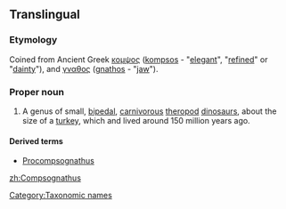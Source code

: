 ==Translingual==

===Etymology===
Coined from Ancient Greek [[κομψος]] ([[kompsos]] - "[[elegant]]", "[[refined]]" or "[[dainty]]"), and [[γναθος]] ([[gnathos]] - "[[jaw]]").

===Proper noun===
{{wikipedia}}
{{infl|mul|proper noun}}

# A genus of small, [[bipedal]], [[carnivorous]] [[theropod]] [[dinosaur]]s, about the size of a [[turkey]], which and lived around 150 million years ago.

====Derived terms====
* [[Procompsognathus]]

[[Category:Taxonomic names]]

[[zh:Compsognathus]]